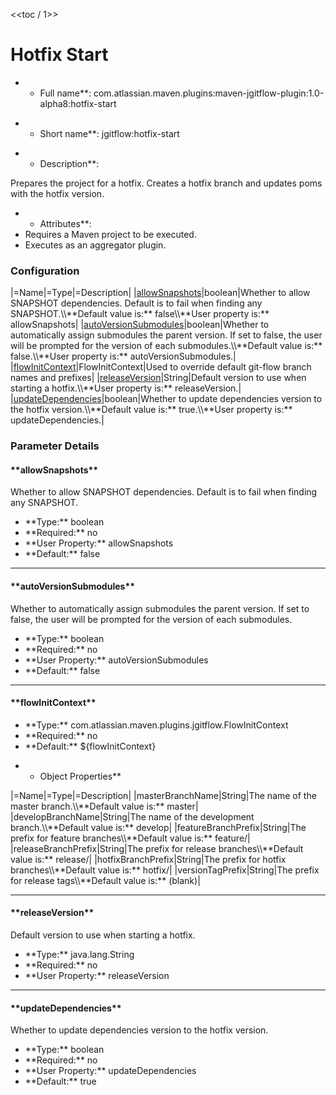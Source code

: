 <<toc / 1>>
= Hotfix Start =
**Full name**: com.atlassian.maven.plugins:maven-jgitflow-plugin:1.0-alpha8:hotfix-start

**Short name**: jgitflow:hotfix-start

**Description**:
Prepares the project for a hotfix. Creates a hotfix branch and updates poms with the hotfix version.

**Attributes**:
* Requires a Maven project to be executed.
* Executes as an aggregator plugin.

=== Configuration ===
|=Name|=Type|=Description|
|[[goals/hotfix-start#!allowsnapshots|allowSnapshots]]|boolean|Whether to allow SNAPSHOT dependencies. Default is to fail when finding any SNAPSHOT.\\**Default value is:** false\\**User property is:** allowSnapshots|
|[[goals/hotfix-start#!autoversionsubmodules|autoVersionSubmodules]]|boolean|Whether to automatically assign submodules the parent version. If set to false, the user will be prompted for the version of each submodules.\\**Default value is:** false.\\**User property is:** autoVersionSubmodules.|
|[[goals/hotfix-start#!flowinitcontext|flowInitContext]]|FlowInitContext|Used to override default git-flow branch names and prefixes|
|[[goals/hotfix-start#!releaseversion|releaseVersion]]|String|Default version to use when starting a hotfix.\\**User property is:** releaseVersion.|
|[[goals/hotfix-start#!updatedependencies|updateDependencies]]|boolean|Whether to update dependencies version to the hotfix version.\\**Default value is:** true.\\**User property is:** updateDependencies.|

=== Parameter Details ===
==== **allowSnapshots** ====
Whether to allow SNAPSHOT dependencies. Default is to fail when finding any SNAPSHOT.
* **Type:** boolean
* **Required:** no
* **User Property:** allowSnapshots
* **Default:** false
----
==== **autoVersionSubmodules** ====
Whether to automatically assign submodules the parent version. If set to false, the user will be prompted for the version of each submodules.
* **Type:** boolean
* **Required:** no
* **User Property:** autoVersionSubmodules
* **Default:** false
----
==== **flowInitContext** ====
* **Type:** com.atlassian.maven.plugins.jgitflow.FlowInitContext
* **Required:** no
* **Default:** ${flowInitContext}

**Object Properties**
|=Name|=Type|=Description|
|masterBranchName|String|The name of the master branch.\\**Default value is:** master|
|developBranchName|String|The name of the development branch.\\**Default value is:** develop|
|featureBranchPrefix|String|The prefix for feature branches\\**Default value is:** feature/|
|releaseBranchPrefix|String|The prefix for release branches\\**Default value is:** release/|
|hotfixBranchPrefix|String|The prefix for hotfix branches\\**Default value is:** hotfix/|
|versionTagPrefix|String|The prefix for release tags\\**Default value is:** (blank)|
----
==== **releaseVersion** ====
Default version to use when starting a hotfix.
* **Type:** java.lang.String
* **Required:** no
* **User Property:** releaseVersion
----
==== **updateDependencies** ====
Whether to update dependencies version to the hotfix version.
* **Type:** boolean
* **Required:** no
* **User Property:** updateDependencies
* **Default:** true